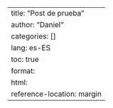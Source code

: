 ---
title: "Post de prueba"
author: "Daniel"
categories: []
lang: es-ES
toc: true
format:
  html:
    reference-location: margin
---